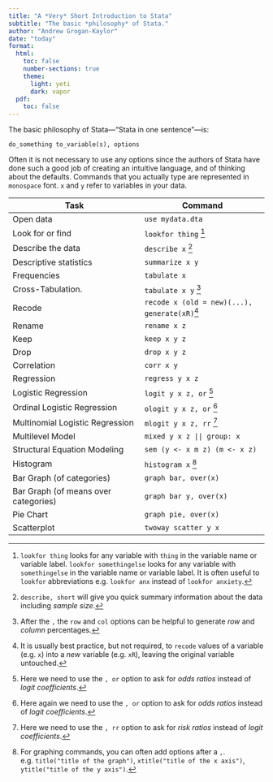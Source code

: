 ```yaml
---
title: "A *Very* Short Introduction to Stata"
subtitle: "The basic *philosophy* of Stata."
author: "Andrew Grogan-Kaylor"
date: "today"
format:
  html:
    toc: false
    number-sections: true
    theme:
      light: yeti
      dark: vapor
  pdf:
    toc: false
---
```


The basic philosophy of Stata---"Stata in one sentence"---is: 

`do_something to_variable(s), options`

Often it is not necessary to use any options since the authors of Stata have done such a good job of creating an intuitive language, and of thinking about the defaults. Commands that you actually type are represented in `monospace` font. `x` and `y` refer to variables in your data.

| Task                            | Command                       | 
|---------------------------------|-------------------------------|
| Open data                       | `use mydata.dta`              |
| Look for or find                | `lookfor thing` [^lookfor]    |
| Describe the data               | `describe x` [^describe]      |
| Descriptive statistics          | `summarize x y`               |
| Frequencies                     | `tabulate x`                  |
| Cross-Tabulation.               | `tabulate x y` [^rowcol]      |
| Recode                          | `recode x (old = new)(...), generate(xR)`[^recode] |
| Rename                          | `rename x z`                  |
| Keep                            | `keep x y z`                  |
| Drop                            | `drop x y z`                  |
| Correlation                     | `corr x y`                    |
| Regression                      | `regress y x z`               |
| Logistic Regression             | `logit y x z, or` [^logit]    |
| Ordinal Logistic Regression     | `ologit y x z, or` [^ologit]  |
| Multinomial Logistic Regression | `mlogit y x z, rr` [^mlogit]  |
| Multilevel Model                | `mixed y x z || group: x`     |
| Structural Equation Modeling    | `sem (y <- x m z) (m <- x z)` |
| Histogram                       | `histogram x` [^graph]        |
| Bar Graph (of categories)       | `graph bar, over(x)`          |
| Bar Graph (of means over categories) | `graph bar y, over(x)`   |
| Pie Chart                       | `graph pie, over(x)`          |
| Scatterplot                     | `twoway scatter y x`          |

[^lookfor]: `lookfor thing` looks for any variable with `thing` in the variable name or variable label. `lookfor somethingelse` looks for any variable with `somethingelse` in the variable name or variable label. It is often useful to `lookfor` abbreviations e.g. `lookfor anx` instead of `lookfor anxiety`.
[^describe]: `describe, short` will give you quick summary information about the data including *sample size*.
[^rowcol]: After the `,` the `row` and `col` options can be helpful to generate *row* and *column* percentages.
[^recode]: It is usually best practice, but not required, to `recode` values of a variable (e.g. `x`) into a *new* variable (e.g. `xR`), leaving the original variable untouched. 
[^logit]: Here we need to use the `, or` option to ask for *odds ratios* instead of *logit coefficients*.
[^ologit]: Here again we need to use the `, or` option to ask for *odds ratios* instead of *logit coefficients*.
[^mlogit]: Here we need to use the `, rr` option to ask for *risk ratios* instead of *logit coefficients*.
[^graph]: For graphing commands, you can often add options after a `,`. e.g. `title("title of the graph")`, `xtitle("title of the x axis")`, `ytitle("title of the y axis")`.



